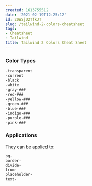 ```yaml
---
created: 1613755512
date: '2021-02-19T12:25:12'
id: 20WSjU2TfkJT
slug: /tailwind-2-colors-cheatsheet
tags:
- Cheatsheet
- Tailwind
title: Tailwind 2 Colors Cheat Sheet
---
```


### Color Types

```css
-transparent
-current
-black
-white
-gray-###
-red-###
-yellow-###
-green-###
-blue-###
-indigo-###
-purple-###
-pink-###
```

### Applications 

They can be applied to:

```css
bg-
border-
divide-
from-
placeholder-
text-
